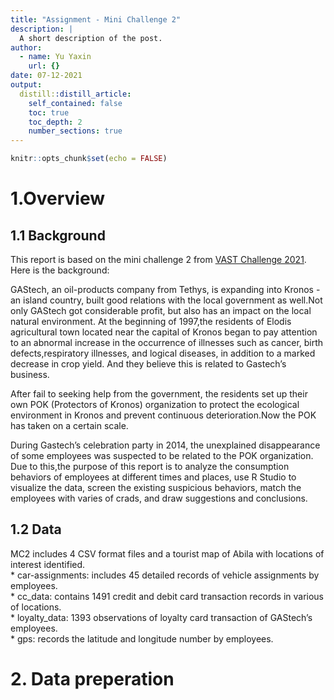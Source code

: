```yaml
---
title: "Assignment - Mini Challenge 2"
description: |
  A short description of the post.
author:
  - name: Yu Yaxin
    url: {}
date: 07-12-2021
output:
  distill::distill_article:
    self_contained: false
    toc: true
    toc_depth: 2
    number_sections: true
---
```



```r
knitr::opts_chunk$set(echo = FALSE)
```

# 1.Overview
## 1.1 Background
This report is based on the mini challenge 2 from [VAST Challenge 2021](https://vast-challenge.github.io/2021/). Here is the background: 

GAStech, an oil-products company from Tethys, is expanding into Kronos - an island country, built good relations with the local government as well.Not only GAStech got considerable profit, but also has an impact on the local natural environment.
At the beginning of 1997,the residents of Elodis agricultural town located near the capital of Kronos began to pay attention to an abnormal increase in the occurrence of illnesses such as cancer, birth defects,respiratory illnesses, and logical diseases, in addition to a marked decrease in crop yield. And they believe this is related to Gastech's business. 

After fail to seeking help from the government, the residents set up their own POK (Protectors of Kronos) organization to protect the ecological environment in Kronos and prevent continuous deterioration.Now the POK has taken on a certain scale.  

During Gastech's celebration party in 2014, the unexplained disappearance of some employees was suspected to be related to the POK organization. Due to this,the purpose of this report is to analyze the consumption behaviors of employees at different times and places, use R Studio to visualize the data, screen the existing suspicious behaviors, match the employees with varies of crads, and draw suggestions and conclusions.

## 1.2 Data
MC2 includes 4 CSV format files and a tourist map of Abila with locations of interest identified.  
* car-assignments: includes 45 detailed records of vehicle assignments by employees.  
* cc_data: contains 1491 credit and debit card transaction records in various of locations.  
* loyalty_data: 1393 observations of loyalty card transaction of GAStech's employees.  
* gps: records the latitude and longitude number by employees.

# 2. Data preperation

